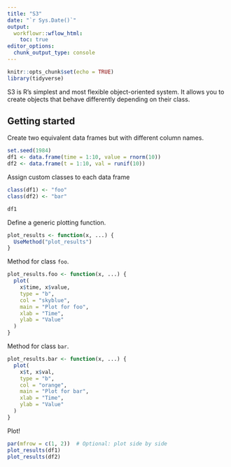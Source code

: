 ```yaml
---
title: "S3"
date: "`r Sys.Date()`"
output:
  workflowr::wflow_html:
    toc: true
editor_options:
  chunk_output_type: console
---
```


```r
knitr::opts_chunk$set(echo = TRUE)
library(tidyverse)
```

S3 is R's simplest and most flexible object-oriented system. It allows you to create objects that behave differently depending on their class.

## Getting started

Create two equivalent data frames but with different column names.

```r
set.seed(1984)
df1 <- data.frame(time = 1:10, value = rnorm(10))
df2 <- data.frame(t = 1:10, val = runif(10))
```

Assign custom classes to each data frame

```r
class(df1) <- "foo"
class(df2) <- "bar"

df1
```

Define a generic plotting function.

```r
plot_results <- function(x, ...) {
  UseMethod("plot_results")
}
```

Method for class `foo`.

```r
plot_results.foo <- function(x, ...) {
  plot(
    x$time, x$value,
    type = "b",
    col = "skyblue",
    main = "Plot for foo",
    xlab = "Time",
    ylab = "Value"
  )
}
```

Method for class `bar`.

```r
plot_results.bar <- function(x, ...) {
  plot(
    x$t, x$val,
    type = "b",
    col = "orange",
    main = "Plot for bar",
    xlab = "Time",
    ylab = "Value"
  )
}
```

Plot!

```r
par(mfrow = c(1, 2))  # Optional: plot side by side
plot_results(df1)
plot_results(df2)
```
